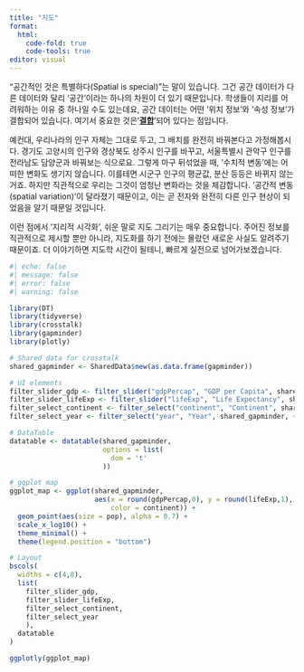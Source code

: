 ```yaml
---
title: "지도"
format:
  html:
    code-fold: true
    code-tools: true
editor: visual
---
```


"공간적인 것은 특별하다(Spatial is special)"는 말이 있습니다. 그건 공간 데이터가 다른 데이터와 달리 '공간'이라는 하나의 차원이 더 있기 때문입니다. 학생들이 지리를 어려워하는 이유 중 하나일 수도 있는데요, 공간 데이터는 어떤 '위치 정보'와 '속성 정보'가 결합되어 있습니다. 여기서 중요한 것은 '[**결합**]{.underline}'되어 있다는 점입니다.

예컨대, 우리나라의 인구 자체는 그대로 두고, 그 배치를 완전히 바꿔본다고 가정해봅시다. 경기도 고양시의 인구와 경상북도 상주시 인구를 바꾸고, 서울특별시 관악구 인구를 전라남도 담양군과 바꿔보는 식으로요. 그렇게 마구 뒤섞었을 때, '수치적 변동'에는 어떠한 변화도 생기지 않습니다. 이를테면 시군구 인구의 평균값, 분산 등등은 바뀌지 않는거죠. 하지만 직관적으로 우리는 그것이 엄청난 변화라는 것을 체감합니다. '공간적 변동(spatial variation)'이 달라졌기 때문이고, 이는 곧 전자와 완전히 다른 인구 현상이 되었음을 알기 때문일 것입니다.

이런 점에서 '지리적 시각화', 쉬운 말로 지도 그리기는 매우 중요합니다. 주어진 정보를 직관적으로 제시할 뿐만 아니라, 지도화를 하기 전에는 몰랐던 새로운 사실도 알려주기 때문이죠. 더 이야기하면 지도학 시간이 될테니, 빠르게 실전으로 넘어가보겠습니다.

```r
#| echo: false
#| message: false
#| error: false
#| warning: false

library(DT)
library(tidyverse)
library(crosstalk)
library(gapminder)
library(plotly)

# Shared data for crosstalk
shared_gapminder <- SharedData$new(as.data.frame(gapminder))

# UI elements
filter_slider_gdp <- filter_slider("gdpPercap", "GDP per Capita", shared_gapminder, ~round(gdpPercap, 0), step = 1000)
filter_slider_lifeExp <- filter_slider("lifeExp", "Life Expectancy", shared_gapminder, ~round(lifeExp, 1))
filter_select_continent <- filter_select("continent", "Continent", shared_gapminder, ~continent)
filter_select_year <- filter_select("year", "Year", shared_gapminder, ~year)

# DataTable
datatable <- datatable(shared_gapminder,
                       options = list(
                         dom = 't'
                       ))

# ggplot map
ggplot_map <- ggplot(shared_gapminder,
                     aes(x = round(gdpPercap,0), y = round(lifeExp,1),
                         color = continent)) +
  geom_point(aes(size = pop), alpha = 0.7) +
  scale_x_log10() +
  theme_minimal() +
  theme(legend.position = "bottom")
```

```r
# Layout
bscols(
  widths = c(4,8),
  list(
    filter_slider_gdp,
    filter_slider_lifeExp,
    filter_select_continent,
    filter_select_year
    ),
  datatable
)

ggplotly(ggplot_map)
```

